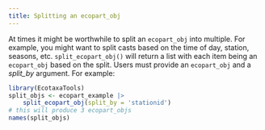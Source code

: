 ```yaml
---
title: Splitting an ecopart_obj
---
```


At times it might be worthwhile to split an `ecopart_obj` into multiple. For example, you might want to split casts based on the time of day, station, seasons, etc.\n
`split_ecopart_obj()` will return a list with each item being an `ecopart_obj` based on the split.
Users must provide an `ecopart_obj` and a *split_by* argument.\n\n
For example:\n

```r
library(EcotaxaTools)
split_objs <- ecopart_example |>
    split_ecopart_obj(split_by = 'stationid')
# this will produce 3 ecopart_objs
names(split_objs)
```